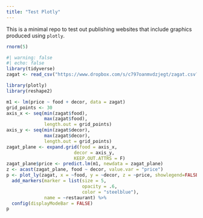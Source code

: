 ```yaml
---
title: "Test Plotly"
---
```


This is a minimal repo to test out publishing websites that include graphics produced using `plotly`.

```r
rnorm(5)
```


```r
#| warning: false
#| echo: false
library(tidyverse)
zagat <- read_csv("https://www.dropbox.com/s/c797oanmvdzjegt/zagat.csv?dl=1")

library(plotly)
library(reshape2)

m1 <- lm(price ~ food + decor, data = zagat)
grid_points <- 30
axis_x <- seq(min(zagat$food), 
              max(zagat$food),
              length.out = grid_points)
axis_y <- seq(min(zagat$decor), 
              max(zagat$decor),
              length.out = grid_points)
zagat_plane <- expand.grid(food = axis_x, 
                         decor = axis_y, 
                         KEEP.OUT.ATTRS = F)
zagat_plane$price <- predict.lm(m1, newdata = zagat_plane)
z <- acast(zagat_plane, food ~ decor, value.var = "price")
p <- plot_ly(zagat, x = ~food, y = ~decor, z = ~price, showlegend=FALSE) %>%
  add_markers(marker = list(size = 5,
                            opacity = .6,
                            color = "steelblue"),
              name = ~restaurant) %>%
  config(displayModeBar = FALSE)
p
```

